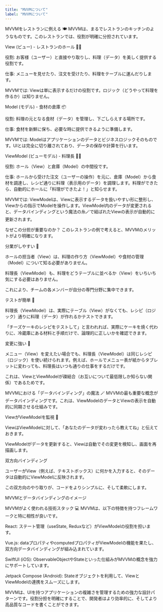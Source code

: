 ```yaml
---
title: "MVVMについて"
label: "MVVMについて"
---
```


MVVMをレストランに例える 🍽️
MVVMは、まるでレストランのキッチンのようなものです。このレストランでは、役割が明確に分担されています。

View (ビュー) - レストランのホール 👨‍🍳

役割: お客様（ユーザー）と直接やり取りし、料理（データ）を美しく提供する役割です。

仕事: メニューを見せたり、注文を受けたり、料理をテーブルに運んだりします。

MVVMでは: Viewは単に表示するだけの役割です。ロジック（どうやって料理を作るか）は知りません。

Model (モデル) - 食材の倉庫 📦

役割: 料理の元となる食材（データ）を管理し、下ごしらえする場所です。

仕事: 食材を新鮮に保ち、必要な時に提供できるように準備します。

MVVMでは: Modelはアプリケーションのデータとビジネスロジックそのものです。UIとは完全に切り離されており、データの保存や計算を行います。

ViewModel (ビューモデル) - 料理長 🧑‍🍳

役割: ホール（View）と倉庫（Model）の中間役です。

仕事: ホールから受けた注文（ユーザーの操作）を元に、倉庫（Model）から食材を調達し、レシピ通りに料理（表示用のデータ）を調理します。料理ができたら、自動的にホールに「料理ができたよ！」と知らせます。

MVVMでは: ViewModelは、Viewに表示するデータを扱いやすい形に整形し、Viewからの指示でModelを操作します。ViewModel内のデータが変更されると、データバインディングという魔法の糸🪄で結ばれたViewの表示が自動的に更新されます。

なぜこの分担が重要なのか？
このレストランの例で考えると、MVVMのメリットがより明確になります。

分業がしやすい 🤝

ホールの担当者（View）は、料理の作り方（ViewModel）や食材の管理（Model）について知る必要がありません。

料理長（ViewModel）も、料理をどうテーブルに並べるか（View）をいちいち気にする必要はありません。

これにより、チームの各メンバーが自分の専門分野に集中できます。

テストが簡単 🧪

料理長（ViewModel）は、実際にテーブル（View）がなくても、レシピ（ロジック）通りに料理（データ）が作れるかテストできます。

「チーズケーキのレシピをテストして」と言われれば、実際にケーキを焼く代わりに、冷蔵庫にある材料と手順だけで、論理的に正しいかを確認できます。

変更に強い 💪

メニュー（View）を変えたい場合でも、料理長（ViewModel）は同じレシピ（ロジック）を使い続けられます。例えば、ホールでメニュー表が紙からタブレットに変わっても、料理長はいつも通りの仕事をするだけです。

これは、ViewとViewModelが疎結合（お互いについて最低限しか知らない関係）であるためです。

MVVMにおける「データバインディング」の魔法 🪄
MVVMの最も重要な概念がデータバインディングです。これは、ViewModelのデータとViewの表示を自動的に同期させる仕組みです。

ViewがViewModelを監視 👀

ViewはViewModelに対して、「あなたのデータが変わったら教えてね」と伝えておきます。

ViewModelがデータを更新すると、Viewは自動でその変更を検知し、画面を再描画します。

双方向バインディング

ユーザーがView（例えば、テキストボックス）に何かを入力すると、そのデータは自動的にViewModelに反映されます。

この双方向のやり取りが、コードをよりシンプルに、そして柔軟にします。

MVVMとデータバインディングのイメージ

MVVMがよく使われる技術スタック 💻
MVVMは、以下の特徴を持つフレームワークと特に相性が良いです。

React: ステート管理（useState, Reduxなど）がViewModelの役割を担います。

Vue.js: dataプロパティやcomputedプロパティがViewModelの機能を果たし、双方向データバインディングが組み込まれています。

SwiftUI (iOS): ObservableObjectやStateといった仕組みがMVVMの概念を強力にサポートしています。

Jetpack Compose (Android): Stateオブジェクトを利用して、ViewとViewModelの連携をスムーズにします。

MVVMは、UIを持つアプリケーションの複雑さを管理するための強力な設計パターンです。役割分担を明確にすることで、開発者はより効率的に、そしてより高品質なコードを書くことができます。